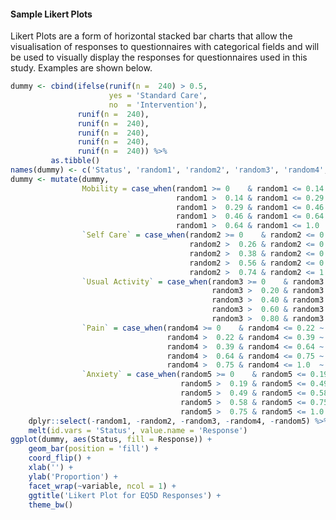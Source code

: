 #### Sample Likert Plots

Likert Plots are a form of horizontal stacked bar charts that allow the visualisation of responses to questionnaires with categorical fields and will be used to visually display the responses for questionnaires used in this study.  Examples are shown below.


```r
dummy <- cbind(ifelse(runif(n =  240) > 0.5,
                      yes = 'Standard Care',
                      no  = 'Intervention'),
               runif(n =  240),
               runif(n =  240),
               runif(n =  240),
               runif(n =  240),
               runif(n =  240)) %>%
         as.tibble()
names(dummy) <- c('Status', 'random1', 'random2', 'random3', 'random4', 'random5')
dummy <- mutate(dummy,
                Mobility = case_when(random1 >= 0    & random1 <= 0.14 ~ 'None',
                                     random1 >  0.14 & random1 <= 0.29 ~ 'Slight',
                                     random1 >  0.29 & random1 <= 0.46 ~ 'Moderate',
                                     random1 >  0.46 & random1 <= 0.64 ~ 'Severe',
                                     random1 >  0.64 & random1 <= 1.0  ~ 'Extreme'),
                `Self Care` = case_when(random2 >= 0    & random2 <= 0.26 ~ 'None',
                                        random2 >  0.26 & random2 <= 0.38 ~ 'Slight',
                                        random2 >  0.38 & random2 <= 0.56 ~ 'Moderate',
                                        random2 >  0.56 & random2 <= 0.74 ~ 'Severe',
                                        random2 >  0.74 & random2 <= 1.0  ~ 'Extreme'),
                `Usual Activity` = case_when(random3 >= 0    & random3 <= 0.20 ~ 'None',
                                             random3 >  0.20 & random3 <= 0.40 ~ 'Slight',
                                             random3 >  0.40 & random3 <= 0.60 ~ 'Moderate',
                                             random3 >  0.60 & random3 <= 0.80 ~ 'Severe',
                                             random3 >  0.80 & random3 <= 1.0  ~ 'Extreme'),
                `Pain` = case_when(random4 >= 0    & random4 <= 0.22 ~ 'None',
                                   random4 >  0.22 & random4 <= 0.39 ~ 'Slight',
                                   random4 >  0.39 & random4 <= 0.64 ~ 'Moderate',
                                   random4 >  0.64 & random4 <= 0.75 ~ 'Severe',
                                   random4 >  0.75 & random4 <= 1.0  ~ 'Extreme'),
                `Anxiety` = case_when(random5 >= 0    & random5 <= 0.19 ~ 'None',
                                      random5 >  0.19 & random5 <= 0.49 ~ 'Slight',
                                      random5 >  0.49 & random5 <= 0.58 ~ 'Moderate',
                                      random5 >  0.58 & random5 <= 0.75 ~ 'Severe',
                                      random5 >  0.75 & random5 <= 1.0  ~ 'Extreme')) %>%
    dplyr::select(-random1, -random2, -random3, -random4, -random5) %>%
    melt(id.vars = 'Status', value.name = 'Response')
ggplot(dummy, aes(Status, fill = Response)) +
    geom_bar(position = 'fill') +
    coord_flip() +
    xlab('') +
    ylab('Proportion') +
    facet_wrap(~variable, ncol = 1) +
    ggtitle('Likert Plot for EQ5D Responses') +
    theme_bw()



```
